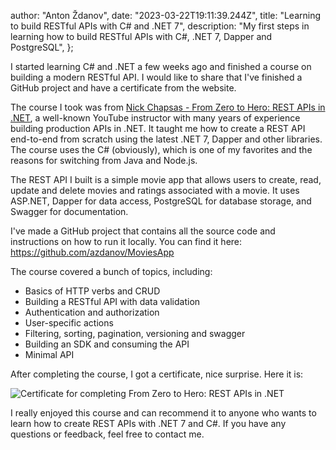 
  author: "Anton Ždanov",
  date: "2023-03-22T19:11:39.244Z",
  title: "Learning to build RESTful APIs with C# and .NET 7",
  description: "My first steps in learning how to build RESTful APIs with C#, .NET 7, Dapper and PostgreSQL",
};


I started learning C# and .NET a few weeks ago and finished a course on building a modern RESTful API. I would like to share that I've finished a GitHub project and have a certificate from the website.

The course I took was from [Nick Chapsas - From Zero to Hero:
REST APIs in .NET](https://nickchapsas.com/p/from-zero-to-hero-rest-apis-in-asp-net-core), a well-known YouTube instructor with many years of experience building production APIs in .NET. It taught me how to create a REST API end-to-end from scratch using the latest .NET 7, Dapper and other libraries. The course uses the C# (obviously), which is one of my favorites and the reasons for switching from Java and Node.js.

The REST API I built is a simple movie app that allows users to create, read, update and delete movies and ratings associated with a movie. It uses ASP.NET, Dapper for data access, PostgreSQL
for database storage, and Swagger for documentation.

I've made a GitHub project that contains all the source code and instructions on how to run it locally. You can find it here: https://github.com/azdanov/MoviesApp

The course covered a bunch of topics, including:

* Basics of HTTP verbs and CRUD
* Building a RESTful API with data validation
* Authentication and authorization
* User-specific actions
* Filtering, sorting, pagination, versioning and swagger
* Building an SDK and consuming the API
* Minimal API

After completing the course, I got a certificate, nice surprise. Here it is:

<Image src={restfulCertificatePng} alt="Certificate for completing From Zero to Hero:
REST APIs in .NET" />

I really enjoyed this course and can recommend it to anyone who wants to learn how to create REST APIs with .NET 7 and C#. If you have any questions or feedback, feel free to contact me.
